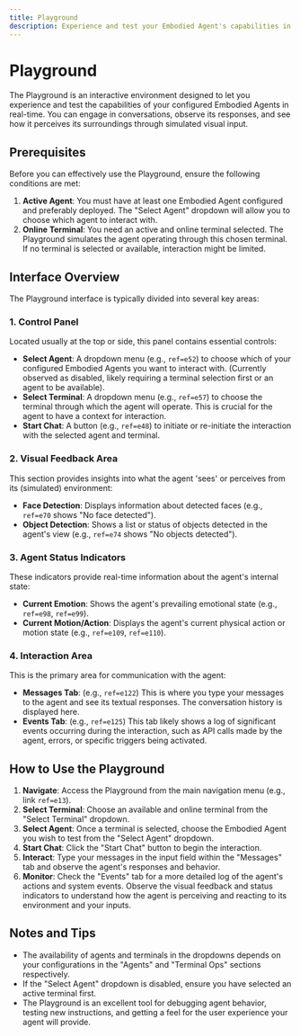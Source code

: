 ```yaml
---
title: Playground
description: Experience and test your Embodied Agent's capabilities in real-time.
---
```


# Playground

The Playground is an interactive environment designed to let you experience and test the capabilities of your configured Embodied Agents in real-time. You can engage in conversations, observe its responses, and see how it perceives its surroundings through simulated visual input.

## Prerequisites

Before you can effectively use the Playground, ensure the following conditions are met:

1.  **Active Agent**: You must have at least one Embodied Agent configured and preferably deployed. The "Select Agent" dropdown will allow you to choose which agent to interact with.
2.  **Online Terminal**: You need an active and online terminal selected. The Playground simulates the agent operating through this chosen terminal. If no terminal is selected or available, interaction might be limited.

## Interface Overview

The Playground interface is typically divided into several key areas:

### 1. Control Panel

Located usually at the top or side, this panel contains essential controls:

-   **Select Agent**: A dropdown menu (e.g., `ref=e52`) to choose which of your configured Embodied Agents you want to interact with. (Currently observed as disabled, likely requiring a terminal selection first or an agent to be available).
-   **Select Terminal**: A dropdown menu (e.g., `ref=e57`) to choose the terminal through which the agent will operate. This is crucial for the agent to have a context for interaction.
-   **Start Chat**: A button (e.g., `ref=e48`) to initiate or re-initiate the interaction with the selected agent and terminal.

### 2. Visual Feedback Area

This section provides insights into what the agent 'sees' or perceives from its (simulated) environment:

-   **Face Detection**: Displays information about detected faces (e.g., `ref=e70` shows "No face detected").
-   **Object Detection**: Shows a list or status of objects detected in the agent's view (e.g., `ref=e74` shows "No objects detected").

### 3. Agent Status Indicators

These indicators provide real-time information about the agent's internal state:

-   **Current Emotion**: Shows the agent's prevailing emotional state (e.g., `ref=e98`, `ref=e99`).
-   **Current Motion/Action**: Displays the agent's current physical action or motion state (e.g., `ref=e109`, `ref=e110`).

### 4. Interaction Area

This is the primary area for communication with the agent:

-   **Messages Tab**: (e.g., `ref=e122`) This is where you type your messages to the agent and see its textual responses. The conversation history is displayed here.
-   **Events Tab**: (e.g., `ref=e125`) This tab likely shows a log of significant events occurring during the interaction, such as API calls made by the agent, errors, or specific triggers being activated.

## How to Use the Playground

1.  **Navigate**: Access the Playground from the main navigation menu (e.g., link `ref=e13`).
2.  **Select Terminal**: Choose an available and online terminal from the "Select Terminal" dropdown.
3.  **Select Agent**: Once a terminal is selected, choose the Embodied Agent you wish to test from the "Select Agent" dropdown.
4.  **Start Chat**: Click the "Start Chat" button to begin the interaction.
5.  **Interact**: Type your messages in the input field within the "Messages" tab and observe the agent's responses and behavior.
6.  **Monitor**: Check the "Events" tab for a more detailed log of the agent's actions and system events. Observe the visual feedback and status indicators to understand how the agent is perceiving and reacting to its environment and your inputs.

## Notes and Tips

-   The availability of agents and terminals in the dropdowns depends on your configurations in the "Agents" and "Terminal Ops" sections respectively.
-   If the "Select Agent" dropdown is disabled, ensure you have selected an active terminal first.
-   The Playground is an excellent tool for debugging agent behavior, testing new instructions, and getting a feel for the user experience your agent will provide.
